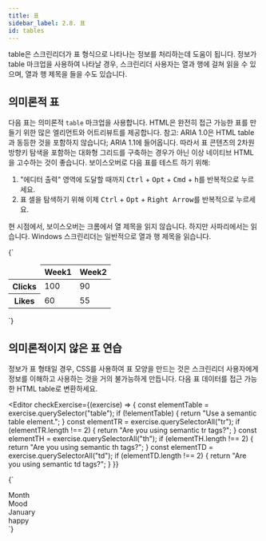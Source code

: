 ```yaml
---
title: 표
sidebar_label: 2.8. 표
id: tables
---
```



table은 스크린리더가 표 형식으로 나타나는 정보를 처리하는데 도움이 됩니다.
정보가 table 마크업을 사용하여 나타날 경우, 스크린리더 사용자는 열과 행에 걸쳐 읽을 수 있으며, 열과 행 제목을 들을 수도 있습니다.

## 의미론적 표

다음 표는 의미론적 `table` 마크업을 사용합니다. HTML은 완전히 접근 가능한 표를 만들기 위한 많은 엘리먼트와 어트리뷰트를 제공합니다.
참고: ARIA 1.0은 HTML table과 동등한 것을 포함하지 않습니다; ARIA 1.1에 들어옵니다.
따라서 표 콘텐츠의 2차원 방향키 탐색을 포함하는 대화형 그리드를 구축하는 경우가 아닌 이상 네이티브 HTML을 고수하는 것이 좋습니다.
보이스오버로 다음 표를 테스트 하기 위해:

1. "에디터 출력" 영역에 도달할 때까지 <kbd>Ctrl</kbd> + <kbd>Opt</kbd> + <kbd>Cmd</kbd> + <kbd>h</kbd>를 반복적으로 누르세요.
2. 표 셀을 탐색하기 위해 이제 <kbd>Ctrl</kbd> + <kbd>Opt</kbd> + <kbd>Right Arrow</kbd>를 반복적으로 누르세요.

현 시점에서, 보이스오버는 크롬에서 열 제목을 읽지 않습니다. 하지만 사파리에서는 읽습니다. Windows 스크린리더는 일반적으로 열과 행 제목을 읽습니다.


<Editor>
  {`<table>
  <thead>
    <tr>
      <td></td>
      <th>Week1</th>
      <th>Week2</th>
    </tr>
  </thead>
  <tbody>
    <tr>
      <th>Clicks</th>
      <td>100</td>
      <td>90</td>
    </tr>
    <tr>
      <th>Likes</th>
      <td>60</td>
      <td>55</td>
    </tr>
  </tbody>
</table>`}
</Editor>

## 의미론적이지 않은 표 연습

정보가 표 형태일 경우, CSS를 사용하여 표 모양을 만드는 것은
스크린리더 사용자에게 정보를 이해하고 사용하는 것을 거의 불가능하게 만듭니다.
다음 표 데이터를 접근 가능한 HTML table로 변환하세요.

<Editor
  checkExercise={(exercise) => {
    const elementTable = exercise.querySelector("table");
    if (!elementTable) {
      return "Use a semantic table element.";
    }
    const elementTR = exercise.querySelectorAll("tr");
    if (elementTR.length !== 2) {
      return "Are you using semantic tr tags?";
    }
    const elementTH = exercise.querySelectorAll("th");
    if (elementTH.length !== 2) {
      return "Are you using semantic th tags?";
    }
    const elementTD = exercise.querySelectorAll("td");
    if (elementTD.length !== 2) {
      return "Are you using semantic td tags?";
    }
  }}
>
  {`<div className="table">
  <div className="tableHeading">
    <div className="tableHead">Month</div>
    <div className="tableHead">Mood</div>
  </div>
  <div className="tableBody">
    <div className="tableRow">
      <div className="tableCell">January</div>
      <div className="tableCell">happy</div>
    </div>
  </div>
</div>`}
</Editor>
